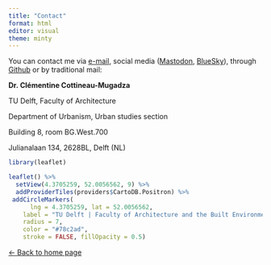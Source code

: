 ```yaml
---
title: "Contact"
format: html
editor: visual
theme: minty 
---
```


You can contact me via [e-mail](mailto:c.cottineau@tudelft.nl), social media ([Mastodon](https://mastodon.social/@clementinecttn), [BlueSky](https://bsky.app/profile/clementinecttn.bsky.social)), through [Github](https://github.com/ClementineCttn) or by traditional mail:

**Dr. Clémentine Cottineau-Mugadza**

TU Delft, Faculty of Architecture

Department of Urbanism, Urban studies section

Building 8, room BG.West.700

Julianalaan 134, 2628BL, Delft (NL)

```r
library(leaflet)

leaflet() %>% 
  setView(4.3705259, 52.0056562, 9) %>%
  addProviderTiles(providers$CartoDB.Positron) %>%
 addCircleMarkers(
      lng = 4.3705259, lat = 52.0056562,
    label = "TU Delft | Faculty of Architecture and the Built Environment",
    radius = 7,
    color = "#78c2ad",
    stroke = FALSE, fillOpacity = 0.5)


```

[\<- Back to home page](http://clementinecttn.github.io/)
